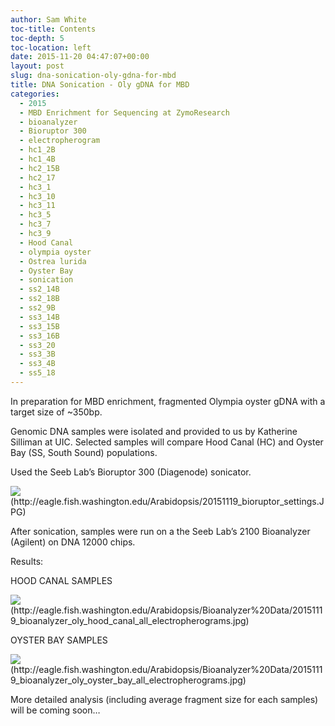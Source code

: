 ```yaml
---
author: Sam White
toc-title: Contents
toc-depth: 5
toc-location: left
date: 2015-11-20 04:47:07+00:00
layout: post
slug: dna-sonication-oly-gdna-for-mbd
title: DNA Sonication - Oly gDNA for MBD
categories:
  - 2015
  - MBD Enrichment for Sequencing at ZymoResearch
  - bioanalyzer
  - Bioruptor 300
  - electropherogram
  - hc1_2B
  - hc1_4B
  - hc2_15B
  - hc2_17
  - hc3_1
  - hc3_10
  - hc3_11
  - hc3_5
  - hc3_7
  - hc3_9
  - Hood Canal
  - olympia oyster
  - Ostrea lurida
  - Oyster Bay
  - sonication
  - ss2_14B
  - ss2_18B
  - ss2_9B
  - ss3_14B
  - ss3_15B
  - ss3_16B
  - ss3_20
  - ss3_3B
  - ss3_4B
  - ss5_18
---
```


In preparation for MBD enrichment, fragmented Olympia oyster gDNA with a target size of ~350bp.

Genomic DNA samples were isolated and provided to us by Katherine Silliman at UIC. Selected samples will compare Hood Canal (HC) and Oyster Bay (SS, South Sound) populations.

Used the Seeb Lab's Bioruptor 300 (Diagenode) sonicator.

![](https://eagle.fish.washington.edu/Arabidopsis/20151119_bioruptor_settings.JPG)(http://eagle.fish.washington.edu/Arabidopsis/20151119_bioruptor_settings.JPG)

After sonication, samples were run on a the Seeb Lab's 2100 Bioanalyzer (Agilent) on DNA 12000 chips.

Results:

HOOD CANAL SAMPLES

![](https://eagle.fish.washington.edu/Arabidopsis/Bioanalyzer%20Data/20151119_bioanalyzer_oly_hood_canal_all_electropherograms.jpg)(http://eagle.fish.washington.edu/Arabidopsis/Bioanalyzer%20Data/20151119_bioanalyzer_oly_hood_canal_all_electropherograms.jpg)



OYSTER BAY SAMPLES

![](https://eagle.fish.washington.edu/Arabidopsis/Bioanalyzer%20Data/20151119_bioanalyzer_oly_oyster_bay_all_electropherograms.jpg)(http://eagle.fish.washington.edu/Arabidopsis/Bioanalyzer%20Data/20151119_bioanalyzer_oly_oyster_bay_all_electropherograms.jpg)

More detailed analysis (including average fragment size for each samples) will be coming soon...
